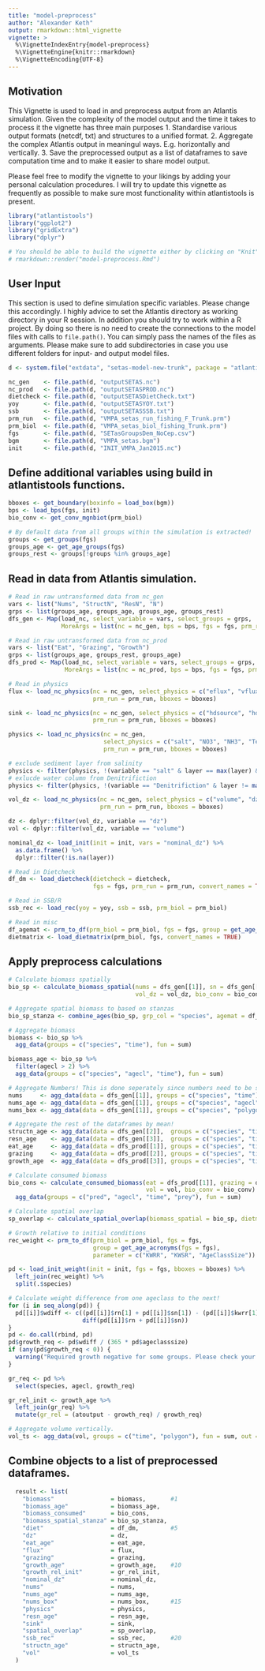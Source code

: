 ```yaml
---
title: "model-preprocess"
author: "Alexander Keth"
output: rmarkdown::html_vignette
vignette: >
  %\VignetteIndexEntry{model-preprocess}
  %\VignetteEngine{knitr::rmarkdown}
  %\VignetteEncoding{UTF-8}
---
```


## Motivation
This Vignette is used to load in and preprocess autput from an Atlantis simulation. Given
the complexity of the model output and the time it takes to process it the vignette has three main
purposes
1. Standardise various output formats (netcdf, txt) and structures to a unified format. 
2. Aggregate the complex Atlantis output in meaningul ways. E.g. horizontally and vertically.
3. Save the preprocessed output as a list of dataframes to save computation time and to make it easier to share model output.

Please feel free to modify the vignette to your likings by adding your personal calculation procedures. I will try
to update this vignette as frequently as possible to make sure most functionality within
atlantistools is present.

```r
library("atlantistools")
library("ggplot2")
library("gridExtra")
library("dplyr")

# You should be able to build the vignette either by clicking on "Knit" in RStudio or with
# rmarkdown::render("model-preprocess.Rmd")
```

## User Input
This section is used to define simulation specific variables. Please change this accordingly. I highly advice 
to set the Atlantis directory as working directory in your R session. In addition you should try to work within a
R project. By doing so there is no need to create the connections to the model files with calls to `file.path()`. You
can simply pass the names of the files as arguments. Please make sure to add subdirectories in case you use different
folders for input- and output model files.

```r
d <- system.file("extdata", "setas-model-new-trunk", package = "atlantistools")

nc_gen    <- file.path(d, "outputSETAS.nc")
nc_prod   <- file.path(d, "outputSETASPROD.nc")
dietcheck <- file.path(d, "outputSETASDietCheck.txt")
yoy       <- file.path(d, "outputSETASYOY.txt")
ssb       <- file.path(d, "outputSETASSSB.txt")
prm_run   <- file.path(d, "VMPA_setas_run_fishing_F_Trunk.prm")
prm_biol  <- file.path(d, "VMPA_setas_biol_fishing_Trunk.prm")
fgs       <- file.path(d, "SETasGroupsDem_NoCep.csv")
bgm       <- file.path(d, "VMPA_setas.bgm")
init      <- file.path(d, "INIT_VMPA_Jan2015.nc")
```

## Define additional variables using build in atlantistools functions.
```r
bboxes <- get_boundary(boxinfo = load_box(bgm))
bps <- load_bps(fgs, init)
bio_conv <- get_conv_mgnbiot(prm_biol)

# By default data from all groups within the simulation is extracted!
groups <- get_groups(fgs)
groups_age <- get_age_groups(fgs)
groups_rest <- groups[!groups %in% groups_age]
```

## Read in data from Atlantis simulation.
```r
# Read in raw untransformed data from nc_gen
vars <- list("Nums", "StructN", "ResN", "N")
grps <- list(groups_age, groups_age, groups_age, groups_rest)
dfs_gen <- Map(load_nc, select_variable = vars, select_groups = grps,
               MoreArgs = list(nc = nc_gen, bps = bps, fgs = fgs, prm_run = prm_run, bboxes = bboxes))

# Read in raw untransformed data from nc_prod
vars <- list("Eat", "Grazing", "Growth")
grps <- list(groups_age, groups_rest, groups_age)
dfs_prod <- Map(load_nc, select_variable = vars, select_groups = grps,
                MoreArgs = list(nc = nc_prod, bps = bps, fgs = fgs, prm_run = prm_run, bboxes = bboxes))

# Read in physics
flux <- load_nc_physics(nc = nc_gen, select_physics = c("eflux", "vflux"),
                        prm_run = prm_run, bboxes = bboxes)

sink <- load_nc_physics(nc = nc_gen, select_physics = c("hdsource", "hdsink"),
                        prm_run = prm_run, bboxes = bboxes)

physics <- load_nc_physics(nc = nc_gen, 
                           select_physics = c("salt", "NO3", "NH3", "Temp", "Chl_a", "Denitrifiction"),
                           prm_run = prm_run, bboxes = bboxes)

# exclude sediment layer from salinity
physics <- filter(physics, !(variable == "salt" & layer == max(layer) & time == min(time)))
# exlucde water column from Denitrifiction
physics <- filter(physics, !(variable == "Denitrifiction" & layer != max(layer) & time == min(time)))

vol_dz <- load_nc_physics(nc = nc_gen, select_physics = c("volume", "dz"),
                          prm_run = prm_run, bboxes = bboxes)

dz <- dplyr::filter(vol_dz, variable == "dz")
vol <- dplyr::filter(vol_dz, variable == "volume")

nominal_dz <- load_init(init = init, vars = "nominal_dz") %>% 
  as.data.frame() %>% 
  dplyr::filter(!is.na(layer))

# Read in Dietcheck
df_dm <- load_dietcheck(dietcheck = dietcheck,
                        fgs = fgs, prm_run = prm_run, convert_names = TRUE)

# Read in SSB/R
ssb_rec <- load_rec(yoy = yoy, ssb = ssb, prm_biol = prm_biol)

# Read in misc  
df_agemat <- prm_to_df(prm_biol = prm_biol, fgs = fgs, group = get_age_acronyms(fgs), parameter = "age_mat")
dietmatrix <- load_dietmatrix(prm_biol, fgs, convert_names = TRUE)
```

## Apply preprocess calculations
```r
# Calculate biomass spatially
bio_sp <- calculate_biomass_spatial(nums = dfs_gen[[1]], sn = dfs_gen[[2]], rn = dfs_gen[[3]], n = dfs_gen[[4]],
                                    vol_dz = vol_dz, bio_conv = bio_conv, bps = bps)

# Aggregate spatial biomass to based on stanzas
bio_sp_stanza <- combine_ages(bio_sp, grp_col = "species", agemat = df_agemat)

# Aggregate biomass
biomass <- bio_sp %>%
  agg_data(groups = c("species", "time"), fun = sum)

biomass_age <- bio_sp %>%
  filter(agecl > 2) %>%
  agg_data(groups = c("species", "agecl", "time"), fun = sum)

# Aggregate Numbers! This is done seperately since numbers need to be summed!
nums     <- agg_data(data = dfs_gen[[1]], groups = c("species", "time"), fun = sum)
nums_age <- agg_data(data = dfs_gen[[1]], groups = c("species", "agecl", "time"), fun = sum)
nums_box <- agg_data(data = dfs_gen[[1]], groups = c("species", "polygon", "time"), fun = sum)

# Aggregate the rest of the dataframes by mean!
structn_age <- agg_data(data = dfs_gen[[2]],  groups = c("species", "time", "agecl"), fun = mean)
resn_age    <- agg_data(data = dfs_gen[[3]],  groups = c("species", "time", "agecl"), fun = mean)
eat_age     <- agg_data(data = dfs_prod[[1]], groups = c("species", "time", "agecl"), fun = mean)
grazing     <- agg_data(data = dfs_prod[[2]], groups = c("species", "time"), fun = mean)
growth_age  <- agg_data(data = dfs_prod[[3]], groups = c("species", "time", "agecl"), fun = mean)

# Calculate consumed biomass
bio_cons <- calculate_consumed_biomass(eat = dfs_prod[[1]], grazing = dfs_prod[[2]], dm = df_dm,
                                       vol = vol, bio_conv = bio_conv) %>%
  agg_data(groups = c("pred", "agecl", "time", "prey"), fun = sum)

# Calculate spatial overlap
sp_overlap <- calculate_spatial_overlap(biomass_spatial = bio_sp, dietmatrix = dietmatrix, agemat = df_agemat)

# Growth relative to initial conditions
rec_weight <- prm_to_df(prm_biol = prm_biol, fgs = fgs, 
                        group = get_age_acronyms(fgs = fgs), 
                        parameter = c("KWRR", "KWSR", "AgeClassSize"))

pd <- load_init_weight(init = init, fgs = fgs, bboxes = bboxes) %>%
  left_join(rec_weight) %>%
  split(.$species)

# Calculate weight difference from one ageclass to the next!
for (i in seq_along(pd)) {
  pd[[i]]$wdiff <- c((pd[[i]]$rn[1] + pd[[i]]$sn[1]) - (pd[[i]]$kwrr[1] + pd[[i]]$kwsr[1]),
                     diff(pd[[i]]$rn + pd[[i]]$sn))
}
pd <- do.call(rbind, pd)
pd$growth_req <- pd$wdiff / (365 * pd$ageclasssize)
if (any(pd$growth_req < 0)) {
  warning("Required growth negative for some groups. Please check your initial conditions files.")
}

gr_req <- pd %>%
  select(species, agecl, growth_req)

gr_rel_init <- growth_age %>%
  left_join(gr_req) %>%
  mutate(gr_rel = (atoutput - growth_req) / growth_req)

# Aggregate volume vertically.
vol_ts <- agg_data(vol, groups = c("time", "polygon"), fun = sum, out = "volume")

```


## Combine objects to a list of preprocessed dataframes.
```r
  result <- list(
    "biomass"                = biomass,       #1
    "biomass_age"            = biomass_age,
    "biomass_consumed"       = bio_cons,
    "biomass_spatial_stanza" = bio_sp_stanza,
    "diet"                   = df_dm,         #5 
    "dz"                     = dz,
    "eat_age"                = eat_age,       
    "flux"                   = flux,
    "grazing"                = grazing,
    "growth_age"             = growth_age,    #10
    "growth_rel_init"        = gr_rel_init,
    "nominal_dz"             = nominal_dz,
    "nums"                   = nums,
    "nums_age"               = nums_age,      
    "nums_box"               = nums_box,      #15
    "physics"                = physics,
    "resn_age"               = resn_age,
    "sink"                   = sink,
    "spatial_overlap"        = sp_overlap,    
    "ssb_rec"                = ssb_rec,       #20
    "structn_age"            = structn_age,    
    "vol"                    = vol_ts
  )
```




